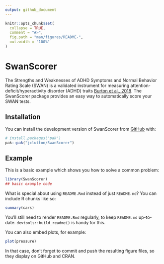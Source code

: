 ```yaml
---
output: github_document
---
```


<!-- README.md is generated from README.Rmd. Please edit that file -->

```r
knitr::opts_chunk$set(
  collapse = TRUE,
  comment = "#>",
  fig.path = "man/figures/README-",
  out.width = "100%"
)
```

# SwanScorer

<!-- badges: start -->
<!-- badges: end -->

The Strengths and Weaknesses of ADHD Symptoms and Normal Behavior Rating Scale (SWAN) is a validated instrument for measuring attention-deficit/hyperactivity disorder (ADHD) traits [Burton et al., 2018](https://doi.org/10.1101/248484). The SwanScorer package provides an easy way to automatically score your SWAN tests.


## Installation

You can install the development version of SwanScorer from [GitHub](https://github.com/) with:

``` r
# install.packages("pak")
pak::pak("jclutton/SwanScorer")
```

## Example

This is a basic example which shows you how to solve a common problem:

```r
library(SwanScorer)
## basic example code
```

What is special about using `README.Rmd` instead of just `README.md`? You can include R chunks like so:

```r
summary(cars)
```

You'll still need to render `README.Rmd` regularly, to keep `README.md` up-to-date. `devtools::build_readme()` is handy for this.

You can also embed plots, for example:

```r
plot(pressure)
```

In that case, don't forget to commit and push the resulting figure files, so they display on GitHub and CRAN.

